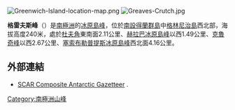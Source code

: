 [[Image:Greenwich-Island-location-map.png|thumb]]
[[Image:Greaves-Crutch.jpg|thumb]]

'''格雷夫斯峰'''（{{lang-en|Greaves Peak}}）是[[南極洲|南極洲]]的[[冰原島峰|冰原島峰]]，位於[[南設得蘭群島|南設得蘭群島]]中[[格林尼治島|格林尼治島]]西北部，海拔高度240米，處於[[杜夫角|杜夫角]]東南面2.11公里、[[赫拉巴冰原島峰|赫拉巴冰原島峰]]以西1.49公里、[[克魯奇峰|克魯奇峰]]以西2.67公里、[[塞索布勒普提斯冰原島峰|塞索布勒普提斯冰原島峰]]西北面4.16公里。

{{coord|62|27|15|S|59|59|21.9|W|display=title}}

==外部連結==
* [http://data.aad.gov.au/aadc/gaz/scar/ SCAR Composite Antarctic Gazetteer] {{WebCite|url=https://www.webcitation.org/5ug2CfC7m?url=http://data.aad.gov.au/aadc/gaz/scar/ |date=20101202140255 |dateformat=iso }}.

{{Antarctica-geo-stub}}
[[Category:南極洲山峰|Category:南極洲山峰]]